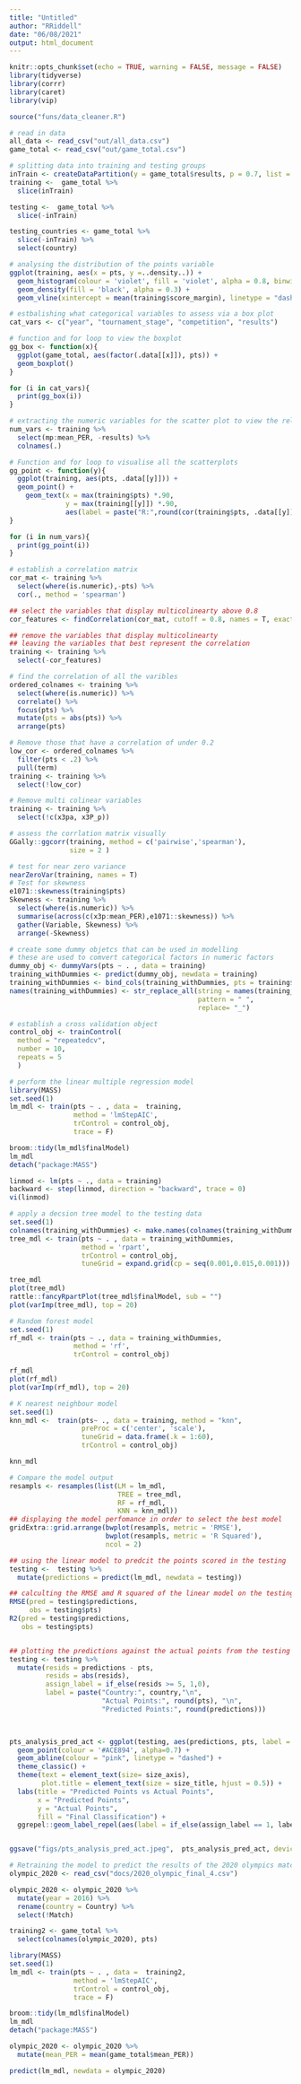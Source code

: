 ```yaml
---
title: "Untitled"
author: "RRiddell"
date: "06/08/2021"
output: html_document
---
```


```r
knitr::opts_chunk$set(echo = TRUE, warning = FALSE, message = FALSE)
library(tidyverse)
library(corrr)
library(caret)
library(vip)
```

```r
source("funs/data_cleaner.R")
```

```r
# read in data
all_data <- read_csv("out/all_data.csv")
game_total <- read_csv("out/game_total.csv")
```

```r
# splitting data into training and testing groups
inTrain <- createDataPartition(y = game_total$results, p = 0.7, list = F)
training <-  game_total %>% 
  slice(inTrain)

testing <-  game_total %>% 
  slice(-inTrain)

testing_countries <- game_total %>% 
  slice(-inTrain) %>% 
  select(country)
```

```r
# analysing the distribution of the points variable
ggplot(training, aes(x = pts, y =..density..)) +
  geom_histogram(colour = 'violet', fill = 'violet', alpha = 0.8, binwidth = 10) +
  geom_density(fill = 'black', alpha = 0.3) +
  geom_vline(xintercept = mean(training$score_margin), linetype = "dashed", colour = "blue")
```


```r
# estbalishing what categorical variables to assess via a box plot
cat_vars <- c("year", "tournament_stage", "competition", "results")

# function and for loop to view the boxplot
gg_box <- function(x){
  ggplot(game_total, aes(factor(.data[[x]]), pts)) +
  geom_boxplot()
}

for (i in cat_vars){
  print(gg_box(i))
}

```


```r
# extracting the numeric variables for the scatter plot to view the relationship
num_vars <- training %>% 
  select(mp:mean_PER, -results) %>% 
  colnames(.)

# Function and for loop to visualise all the scatterplots
gg_point <- function(y){
  ggplot(training, aes(pts, .data[[y]])) +
  geom_point() +
    geom_text(x = max(training$pts) *.90, 
              y = max(training[[y]]) *.90, 
              aes(label = paste("R:",round(cor(training$pts, .data[[y]]),2))))
}

for (i in num_vars){
  print(gg_point(i))
}

```

```r
# establish a correlation matrix
cor_mat <- training %>% 
  select(where(is.numeric),-pts) %>% 
  cor(., method = 'spearman')

## select the variables that display multicolinearty above 0.8
cor_features <- findCorrelation(cor_mat, cutoff = 0.8, names = T, exact = FALSE)

## remove the variables that display multicolinearty
## leaving the variables that best represent the correlation
training <- training %>% 
  select(-cor_features)

```

```r
# find the correlation of all the varibles
ordered_colnames <- training %>% 
  select(where(is.numeric)) %>% 
  correlate() %>% 
  focus(pts) %>% 
  mutate(pts = abs(pts)) %>% 
  arrange(pts)

# Remove those that have a correlation of under 0.2
low_cor <- ordered_colnames %>% 
  filter(pts < .2) %>% 
  pull(term) 
training <- training %>% 
  select(!low_cor)
```


```r
# Remove multi colinear variables
training <- training %>% 
  select(!c(x3pa, x3P_p))

# assess the corrlation matrix visually
GGally::ggcorr(training, method = c('pairwise','spearman'), 
               size = 2 )

# test for near zero variance
nearZeroVar(training, names = T)
# Test for skewness
e1071::skewness(training$pts)
Skewness <- training %>%
  select(where(is.numeric)) %>% 
  summarise(across(c(x3p:mean_PER),e1071::skewness)) %>% 
  gather(Variable, Skewness) %>% 
  arrange(-Skewness)
```

```r
# create some dummy objetcs that can be used in modelling
# these are used to comvert categorical factors in numeric factors
dummy_obj <- dummyVars(pts ~ . , data = training)
training_withDummies <- predict(dummy_obj, newdata = training)
training_withDummies <- bind_cols(training_withDummies, pts = training$pts)
names(training_withDummies) <- str_replace_all(string = names(training_withDummies),
                                               pattern = " ", 
                                               replace= "_")
```

```r
# establish a cross validation object
control_obj <- trainControl(
  method = "repeatedcv",
  number = 10,
  repeats = 5
  )
```

```r
# perform the linear multiple regression model
library(MASS)
set.seed(1)
lm_mdl <- train(pts ~ . , data =  training, 
                method = 'lmStepAIC',
                trControl = control_obj,
                trace = F)

broom::tidy(lm_mdl$finalModel)
lm_mdl
detach("package:MASS")

linmod <- lm(pts ~ ., data = training)
backward <- step(linmod, direction = "backward", trace = 0)
vi(linmod)

```

```r
# apply a decsion tree model to the testing data
set.seed(1)
colnames(training_withDummies) <- make.names(colnames(training_withDummies))
tree_mdl <- train(pts ~ . , data = training_withDummies,
                  method = 'rpart',
                  trControl = control_obj,
                  tuneGrid = expand.grid(cp = seq(0.001,0.015,0.001)))

tree_mdl
plot(tree_mdl)
rattle::fancyRpartPlot(tree_mdl$finalModel, sub = "")
plot(varImp(tree_mdl), top = 20)

```

```r
# Random forest model
set.seed(1)
rf_mdl <- train(pts ~ ., data = training_withDummies,
                method = 'rf',
                trControl = control_obj)

rf_mdl
plot(rf_mdl)
plot(varImp(rf_mdl), top = 20)
```

```r
# K nearest neighbour model
set.seed(1)
knn_mdl <-  train(pts~ ., data = training, method = "knn",
                  preProc = c('center', 'scale'),
                  tuneGrid = data.frame(.k = 1:60),
                  trControl = control_obj)

knn_mdl

```

```r
# Compare the model output
resampls <- resamples(list(LM = lm_mdl,
                           TREE = tree_mdl,
                           RF = rf_mdl,
                           KNN = knn_mdl))
## displaying the model perfomance in order to select the best model
gridExtra::grid.arrange(bwplot(resampls, metric = 'RMSE'),
                        bwplot(resampls, metric = 'R Squared'),
                        ncol = 2)

```

```r
## using the linear model to predcit the points scored in the testing
testing <-  testing %>%
  mutate(predictions = predict(lm_mdl, newdata = testing))

## calculting the RMSE amd R squared of the linear model on the testing data
RMSE(pred = testing$predictions,
     obs = testing$pts)
R2(pred = testing$predictions,
   obs = testing$pts)


## plotting the predictions against the actual points from the testing data
testing <- testing %>% 
  mutate(resids = predictions - pts,
         resids = abs(resids),
         assign_label = if_else(resids >= 5, 1,0),
         label = paste("Country:", country,"\n",
                       "Actual Points:", round(pts), "\n",
                       "Predicted Points:", round(predictions)))
  


pts_analysis_pred_act <- ggplot(testing, aes(predictions, pts, label = label)) +
  geom_point(colour = '#ACE894', alpha=0.7) +
  geom_abline(colour = "pink", linetype = "dashed") +
  theme_classic() +
  theme(text = element_text(size= size_axis),
        plot.title = element_text(size = size_title, hjust = 0.5)) +
  labs(title = "Predicted Points vs Actual Points",
       x = "Predicted Points",
       y = "Actual Points",
       fill = "Final Classification") +
  ggrepel::geom_label_repel(aes(label = if_else(assign_label == 1, label, "")), size = 2.5)


ggsave("figs/pts_analysis_pred_act.jpeg",  pts_analysis_pred_act, device = "jpeg", width = 15)

```

```r
# Retraining the model to predict the results of the 2020 olympics matches 
olympic_2020 <- read_csv("docs/2020_olympic_final_4.csv")

olympic_2020 <- olympic_2020 %>% 
  mutate(year = 2016) %>% 
  rename(country = Country) %>% 
  select(!Match)

training2 <- game_total %>% 
  select(colnames(olympic_2020), pts)

library(MASS)
set.seed(1)
lm_mdl <- train(pts ~ . , data =  training2, 
                method = 'lmStepAIC',
                trControl = control_obj,
                trace = F)

broom::tidy(lm_mdl$finalModel)
lm_mdl
detach("package:MASS")

olympic_2020 <- olympic_2020 %>% 
  mutate(mean_PER = mean(game_total$mean_PER))

predict(lm_mdl, newdata = olympic_2020)

```

